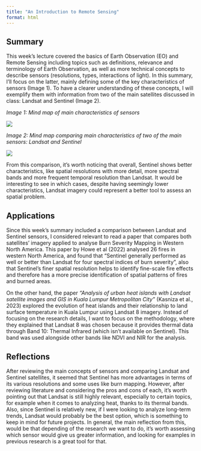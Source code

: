 ```yaml
---
title: "An Introduction to Remote Sensing"
format: html
---
```


## **Summary**

This week's lecture covered the basics of Earth Observation (EO) and Remote Sensing including topics such as definitions, relevance and terminology of Earth Observation, as well as more technical concepts to describe sensors (resolutions, types, interactions of light). In this summary, I'll focus on the latter, mainly defining some of the key characteristics of sensors (Image 1). To have a clearer understanding of these concepts, I will exemplify them with information from two of the main satellites discussed in class: Landsat and Sentinel (Image 2).

*Image 1:* *Mind map of main characteristics of sensors*

![](images/W1_SUMMARY-01.png)

*Image 2:* *Mind map comparing main characteristics of two of the main sensors: Landsat and Sentinel*

![](images/W1_SUMMARY-02.png)

From this comparison, it's worth noticing that overall, Sentinel shows better characteristics, like spatial resolutions with more detail, more spectral bands and more frequent temporal resolution than Landsat. It would be interesting to see in which cases, despite having seemingly lower characteristics, Landsat imagery could represent a better tool to assess an spatial problem.

## **Applications**

Since this week's summary included a comparison between Landsat and Sentinel sensors, I considered relevant to read a paper that compares both satellites' imagery applied to analyse Burn Severity Mapping in Western North America. This paper by Howe et al (2022) analysed 26 fires in western North America, and found that "Sentinel generally performed as well or better than Landsat for four spectral indices of burn severity", also that Sentinel's finer spatial resolution helps to identify fine-scale fire effects and therefore has a more precise identification of spatial patterns of fires and burned areas.

On the other hand, the paper *"Analysis of urban heat islands with Landsat satellite images and GIS in Kuala Lumpur Metropolitan City"* (Kasniza et al., 2023) explored the evolution of heat islands and their relationship to land surface temperature in Kuala Lumpur using Landsat 8 imagery. Instead of focusing on the research details, I want to focus on the methodology, where they explained that Landsat 8 was chosen because it provides thermal data through Band 10: Thermal Infrared (which isn't available on Sentinel). This band was used alongside other bands like NDVI and NIR for the analysis.

## **Reflections**

After reviewing the main concepts of sensors and comparing Landsat and Sentinel satellites, it seemed that Sentinel has more advantages in terms of its various resolutions and some uses like burn mapping. However, after reviewing literature and considering the pros and cons of each, it’s worth pointing out that Landsat is still highly relevant, especially to certain topics, for example when it comes to analyzing heat, thanks to its thermal bands. Also, since Sentinel is relatively new, if I were looking to analyze long-term trends, Landsat would probably be the best option, which is something to keep in mind for future projects. In general, the main reflection from this, would be that depending of the research we want to do, it's worth assessing which sensor would give us greater information, and looking for examples in previous research is a great tool for that.
